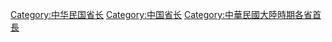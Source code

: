 [[Category:中华民国省长|Category:中华民国省长]]
[[Category:中国省长|Category:中国省长]]
[[Category:中華民國大陸時期各省首長|Category:中華民國大陸時期各省首長]]